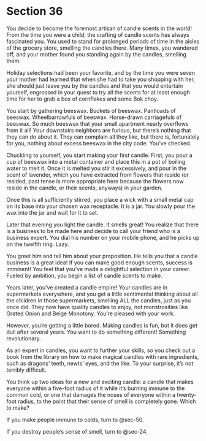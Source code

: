 # Section 36 {#sec-36}

You decide to become the foremost artisan of candle scents in the world! From the time you were a child, the crafting of candle scents has always fascinated you. You used to stand for prolonged periods of time in the aisles of the grocery store, smelling the candles there. Many times, you wandered off, and your mother found you standing again by the candles, smelling them.

Holiday selections had been your favorite, and by the time you were seven your mother had learned that when she had to take you shopping with her, she should just leave you by the candles and that you would entertain yourself, engrossed in your quest to try all the scents for at least enough time for her to grab a box of cornflakes and some Bok choy. 

You start by gathering beeswax. Buckets of beeswax. Pantloads of beeswax. Wheelbarrowfuls of beeswax. Horse-drawn carriagefuls of beeswax. So much beeswax that your small apartment nearly overflows from it all! Your downstairs neighbors are furious, but there’s nothing that they can do about it. They can complain all they like, but there is, fortunately for you, nothing about excess beeswax in the city code. You’ve checked.

Chuckling to yourself, you start making your first candle. First, you pour a cup of beeswax into a metal container and place this in a pot of boiling water to melt it. Once it is melted you stir it excessively, and pour in the scent of lavender, which you have extracted from flowers that reside (or resided, past tense is more appropriate here because the flowers now reside in the candle, or their scents, anyways) in your garden.

Once this is all sufficiently stirred, you place a wick with a small metal cap on its base into your chosen wax receptacle. It is a jar. You slowly pour the wax into the jar and wait for it to set.

Later that evening you light the candle. It smells great! You realize that there is a business to be made here and decide to call your friend who is a business expert. You dial his number on your mobile phone, and he picks up on the twelfth ring. Lazy. 

You greet him and tell him about your proposition. He tells you that a candle business is a great idea! If you can make good enough scents, success is imminent! You feel that you’ve made a delightful selection in your career. Fueled by ambition, you begin a list of candle scents to make.



Years later, you’ve created a candle empire! Your candles are in supermarkets everywhere, and you get a little sentimental thinking about all the children in those supermarkets, smelling ALL the candles, just as you once did. They now have quality candles to enjoy, not monstrosities like Grated Onion and Beige Monotony. You’re pleased with your work.

However, you’re getting a little bored. Making candles is fun, but it does get dull after several years. You want to do something different! Something revolutionary.

As an expert in candles, you want to further your skills, so you check out a book from the library on how to make magical candles with rare ingredients, such as dragons’ teeth, newts’ eyes, and the like. To your surprise, it’s not terribly difficult. 

You think up two ideas for a new and exciting candle: a candle that makes everyone within a five-foot radius of it while it’s burning immune to the common cold, or one that damages the noses of everyone within a twenty-foot radius, to the point that their sense of smell is completely gone. Which to make?

If you make people immune to colds, turn to @sec-50.

If you destroy people’s sense of smell, turn to @sec-24.
